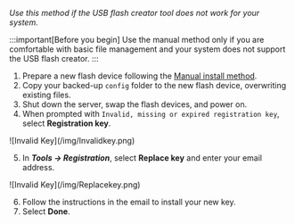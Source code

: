 *Use this method if the USB flash creator tool does not work for your system.*

:::important[Before you begin]
Use the manual method only if you are comfortable with basic file management and your system does not support the USB flash creator.
:::

1. Prepare a new flash device following the [Manual install method](../../../getting-started/set-up-unraid/create-your-bootable-media.mdx#manual-install-method).
2. Copy your backed-up `config` folder to the new flash device, overwriting existing files.
3. Shut down the server, swap the flash devices, and power on.
4. When prompted with `Invalid, missing or expired registration key`, select **Registration key**.

<div style={{ margin: 'auto', maxWidth: '600px', display: 'flex', flexDirection: 'column', alignItems: 'center' }}>
  ![Invalid Key](/img/Invalidkey.png)
</div>

5. In ***Tools → Registration***, select **Replace key** and enter your email address.

<div style={{ margin: 'auto', maxWidth: '600px', display: 'flex', flexDirection: 'column', alignItems: 'center' }}>
  ![Invalid Key](/img/Replacekey.png)
</div>

6. Follow the instructions in the email to install your new key.
7. Select **Done**.
